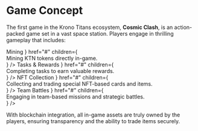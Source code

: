 
# Game Concept

The first game in the Krono Titans ecosystem, **Cosmic Clash**, is an action-packed game set in a vast space station. Players engage in thrilling gameplay that includes:

<Cards>
  <Cards.Card
    id="mining"
    title={
      <div className="flex items-center gap-2">
        <Pickaxe className="w-5 h-5" />
        Mining
      </div>
    }
    href="#"
    children={
      <div
        style={{
          fontSize: "0.9em",
          color: "#999",
          whiteSpace: "normal",
          wordWrap: "break-word",
        }}
      >
        Mining KTN tokens directly in-game.
      </div>
    }
  />
  <Cards.Card
    id="tasks"
    title={
      <div className="flex items-center gap-2">
        <Trophy className="w-5 h-5" />
        Tasks & Rewards
      </div>
    }
    href="#"
    children={
      <div
        style={{
          fontSize: "0.9em",
          color: "#999",
          whiteSpace: "normal",
          wordWrap: "break-word",
        }}
      >
        Completing tasks to earn valuable rewards.
      </div>
    }
  />
  <Cards.Card
    id="nft"
    title={
      <div className="flex items-center gap-2">
        <CardIcon className="w-5 h-5" />
        NFT Collection
      </div>
    }
    href="#"
    children={
      <div
        style={{
          fontSize: "0.9em",
          color: "#999",
          whiteSpace: "normal",
          wordWrap: "break-word",
        }}
      >
        Collecting and trading special NFT-based cards and items.
      </div>
    }
  />
  <Cards.Card
    id="battles"
    title={
      <div className="flex items-center gap-2">
        <Swords className="w-5 h-5" />
        Team Battles
      </div>
    }
    href="#"
    children={
      <div
        style={{
          fontSize: "0.9em",
          color: "#999",
          whiteSpace: "normal",
          wordWrap: "break-word",
        }}
      >
        Engaging in team-based missions and strategic battles.
      </div>
    }
  />
</Cards>

With blockchain integration, all in-game assets are truly owned by the players, ensuring transparency and the ability to trade items securely.
